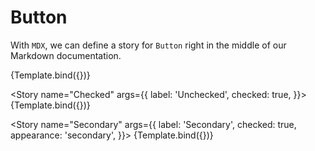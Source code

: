 <!-- Button.stories.mdx -->



<Meta title="MDX/Button" component={Button} />


# Button

With `MDX`, we can define a story for `Button` right in the middle of our
Markdown documentation.

<Canvas>
  <Story
    name="Unchecked"
    args={{
      label: 'Unchecked',
    }}>
    {Template.bind({})}
   </Story>

  <Story
    name="Checked"
    args={{
      label: 'Unchecked',
      checked: true,
    }}>
    {Template.bind({})}
   </Story>

  <Story
    name="Secondary"
    args={{
      label: 'Secondary',
      checked: true,
      appearance: 'secondary',
    }}>
    {Template.bind({})}
   </Story>
</Canvas>
